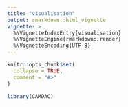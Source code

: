 ```yaml
---
title: "visualisation"
output: rmarkdown::html_vignette
vignette: >
  %\VignetteIndexEntry{visualisation}
  %\VignetteEngine{rmarkdown::render}
  %\VignetteEncoding{UTF-8}
---
```


```r
knitr::opts_chunk$set(
  collapse = TRUE,
  comment = "#>"
)
```

```r
library(CAMDAC)
```
